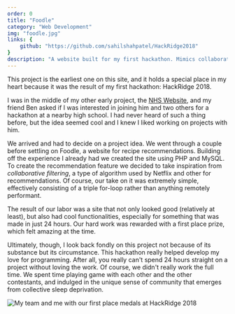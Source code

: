 ```yaml
---
order: 0
title: "Foodle"
category: "Web Development"
img: "foodle.jpg"
links: {
    github: "https://github.com/sahilshahpatel/HackRidge2018"
}
description: "A website built for my first hackathon. Mimics collaborative filtering algorithms to find recommended recipes based on your history and friends."
---
```



This project is the earliest one on this site, and it holds a special place in my heart because it was the result of my first hackathon: HackRidge 2018.

I was in the middle of my other early project, the [NHS Website](/projects/nhs-website), and my friend Ben asked if I was interested in joining him and two others for a hackathon at a nearby high school. I had never heard of such a thing before, but the idea seemed cool and I knew I liked working on projects with him.

We arrived and had to decide on a project idea. We went through a couple before settling on Foodle, a website for recipe recommendations. Building off the experience I already had we created the site using PHP and MySQL. To create the recommendation feature we decided to take inspiration from *collaborative filtering*, a type of algorithm used by Netflix and other for recommendations. Of course, our take on it was extremely simple, effectively consisting of a triple for-loop rather than anything remotely performant.

The result of our labor was a site that not only looked good (relatively at least), but also had cool functionalities, especially for something that was made in just 24 hours. Our hard work was rewarded with a first place prize, which felt amazing at the time.

Ultimately, though, I look back fondly on this project not because of its substance but its circumstance. This hackathon really helped develop my love for programming. After all, you really can't spend 24 hours straight on a project without loving the work. Of course, we didn't really work the full time. We spent time playing game with each other and the other contestants, and indulged in the unique sense of community that emerges from collective sleep deprivation.

<Image class="mt-400 w-100" src={hackridgeImg} alt="My team and me with our first place medals at HackRidge 2018" loading="lazy"/>
